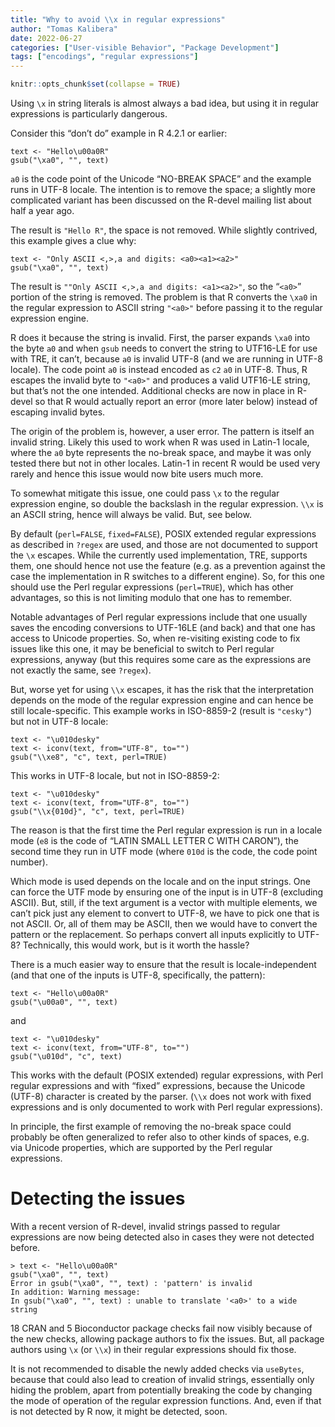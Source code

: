 ```yaml
---
title: "Why to avoid \\x in regular expressions"
author: "Tomas Kalibera"
date: 2022-06-27
categories: ["User-visible Behavior", "Package Development"]
tags: ["encodings", "regular expressions"]
---
```


```r
knitr::opts_chunk$set(collapse = TRUE)
```

Using `\x` in string literals is almost always a bad idea, but using it in
regular expressions is particularly dangerous. 

Consider this "don't do" example in R 4.2.1 or earlier:

```
text <- "Hello\u00a0R"
gsub("\xa0", "", text)
```

`a0` is the code point of the Unicode "NO-BREAK SPACE" and the example runs
in UTF-8 locale.  The intention is to remove the space; a slightly more
complicated variant has been discussed on the R-devel mailing list about
half a year ago.

The result is `"Hello R"`, the space is not removed.  While slightly
contrived, this example gives a clue why:

```
text <- "Only ASCII <,>,a and digits: <a0><a1><a2>"
gsub("\xa0", "", text)
```

The result is `""Only ASCII <,>,a and digits: <a1><a2>"`, so the "`<a0>`"
portion of the string is removed.  The problem is that R converts the `\xa0`
in the regular expression to ASCII string `"<a0>"` before passing it to
the regular expression engine.

R does it because the string is invalid.  First, the parser expands `\xa0`
into the byte `a0` and when `gsub` needs to convert the string to UTF16-LE
for use with TRE, it can't, because `a0` is invalid UTF-8 (and we are
running in UTF-8 locale).  The code point `a0` is instead encoded as `c2`
`a0` in UTF-8.  Thus, R escapes the invalid byte to `"<a0>"` and produces a
valid UTF16-LE string, but that's not the one intended.  Additional checks
are now in place in R-devel so that R would actually report an error (more
later below) instead of escaping invalid bytes.

The origin of the problem is, however, a user error.  The pattern is itself
an invalid string.  Likely this used to work when R was used in Latin-1
locale, where the `a0` byte represents the no-break space, and maybe it was
only tested there but not in other locales.  Latin-1 in recent R would be
used very rarely and hence this issue would now bite users much more.

To somewhat mitigate this issue, one could pass `\x` to the regular
expression engine, so double the backslash in the regular expression. `\\x`
is an ASCII string, hence will always be valid. But, see below.

By default (`perl=FALSE`, `fixed=FALSE`), POSIX extended regular expressions
as described in `?regex` are used, and those are not documented to support
the `\x` escapes.  While the currently used implementation, TRE, supports
them, one should hence not use the feature (e.g.  as a prevention against
the case the implementation in R switches to a different engine).  So, for
this one should use the Perl regular expressions (`perl=TRUE`), which has
other advantages, so this is not limiting modulo that one has to remember.

Notable advantages of Perl regular expressions include that one usually
saves the encoding conversions to UTF-16LE (and back) and that one has
access to Unicode properties.  So, when re-visiting existing code to fix
issues like this one, it may be beneficial to switch to Perl regular
expressions, anyway (but this requires some care as the expressions are not
exactly the same, see `?regex`).

But, worse yet for using `\\x` escapes, it has the risk that the
interpretation depends on the mode of the regular expression engine and can
hence be still locale-specific.  This example works in ISO-8859-2 (result is
`"cesky"`) but not in UTF-8 locale:

```
text <- "\u010desky"
text <- iconv(text, from="UTF-8", to="")
gsub("\\xe8", "c", text, perl=TRUE)
```

This works in UTF-8 locale, but not in ISO-8859-2:

```
text <- "\u010desky"
text <- iconv(text, from="UTF-8", to="")
gsub("\\x{010d}", "c", text, perl=TRUE)
```

The reason is that the first time the Perl regular expression is run in a
locale mode (`e8` is the code of "LATIN SMALL LETTER C WITH CARON"), the
second time they run in UTF mode (where `010d` is the code, the code point
number).

Which mode is used depends on the locale and on the input strings.  One can
force the UTF mode by ensuring one of the input is in UTF-8 (excluding
ASCII).  But, still, if the text argument is a vector with multiple
elements, we can't pick just any element to convert to UTF-8, we have to
pick one that is not ASCII.  Or, all of them may be ASCII, then we would
have to convert the pattern or the replacement.  So perhaps convert all
inputs explicitly to UTF-8?  Technically, this would work, but is it worth
the hassle?

There is a much easier way to ensure that the result is locale-independent
(and that one of the inputs is UTF-8, specifically, the pattern):

```
text <- "Hello\u00a0R"
gsub("\u00a0", "", text)
```
and

```
text <- "\u010desky"
text <- iconv(text, from="UTF-8", to="")
gsub("\u010d", "c", text)
```

This works with the default (POSIX extended) regular expressions, with Perl
regular expressions and with "fixed" expressions, because the Unicode
(UTF-8) character is created by the parser. (`\\x` does not work with fixed
expressions and is only documented to work with Perl regular expressions).

In principle, the first example of removing the no-break space could
probably be often generalized to refer also to other kinds of spaces, e.g. 
via Unicode properties, which are supported by the Perl regular expressions.

# Detecting the issues

With a recent version of R-devel, invalid strings passed to regular
expressions are now being detected also in cases they were not detected
before.

```
> text <- "Hello\u00a0R"
gsub("\xa0", "", text)
Error in gsub("\xa0", "", text) : 'pattern' is invalid
In addition: Warning message:
In gsub("\xa0", "", text) : unable to translate '<a0>' to a wide string

```

18 CRAN and 5 Bioconductor package checks fail now visibly because of the
new checks, allowing package authors to fix the issues.  But, all package
authors using `\x` (or `\\x`) in their regular expressions should fix those.

It is not recommended to disable the newly added checks via `useBytes`,
because that could also lead to creation of invalid strings, essentially
only hiding the problem, apart from potentially breaking the code by
changing the mode of operation of the regular expression functions.  And,
even if that is not detected by R now, it might be detected, soon.
